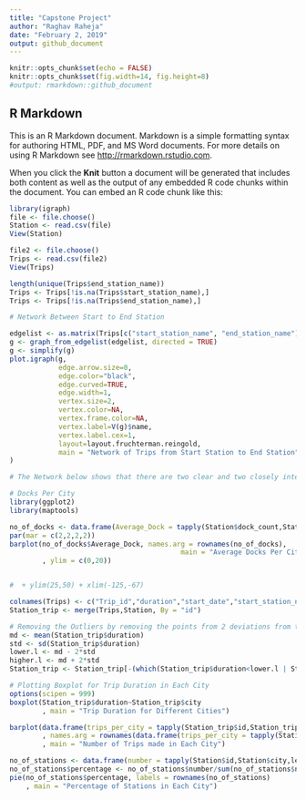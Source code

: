---
title: "Capstone Project"
author: "Raghav Raheja"
date: "February 2, 2019"
output: github_document
---

```{r setup, include=FALSE}
knitr::opts_chunk$set(echo = FALSE)
knitr::opts_chunk$set(fig.width=14, fig.height=8)
#output: rmarkdown::github_document
```

## R Markdown

This is an R Markdown document. Markdown is a simple formatting syntax for authoring HTML, PDF, and MS Word documents. For more details on using R Markdown see <http://rmarkdown.rstudio.com>.

When you click the **Knit** button a document will be generated that includes both content as well as the output of any embedded R code chunks within the document. You can embed an R code chunk like this:

```{r}
library(igraph)
file <- file.choose()
Station <- read.csv(file)
View(Station)

file2 <- file.choose()
Trips <- read.csv(file2)
View(Trips)

```
```{r}
length(unique(Trips$end_station_name))
Trips <- Trips[!is.na(Trips$start_station_name),]
Trips <- Trips[!is.na(Trips$end_station_name),]

# Network Between Start to End Station

edgelist <- as.matrix(Trips[c("start_station_name", "end_station_name")])
g <- graph_from_edgelist(edgelist, directed = TRUE)
g <- simplify(g)
plot.igraph(g, 
            edge.arrow.size=0,
            edge.color="black",
            edge.curved=TRUE,
            edge.width=1,
            vertex.size=2,
            vertex.color=NA, 
            vertex.frame.color=NA, 
            vertex.label=V(g)$name,
            vertex.label.cex=1,
            layout=layout.fruchterman.reingold,
            main = "Network of Trips from Start Station to End Station"
)

# The Network below shows that there are two clear and two closely interlinked interlinked clusters
```
```{r}
# Docks Per City
library(ggplot2)
library(maptools)

no_of_docks <- data.frame(Average_Dock = tapply(Station$dock_count,Station$city, mean))
par(mar = c(2,2,2,2))
barplot(no_of_docks$Average_Dock, names.arg = rownames(no_of_docks),
                                          main = "Average Docks Per City", xlab = "City", ylab = "Docks", col = "lightsalmon"
        , ylim = c(0,20))


#  + ylim(25,50) + xlim(-125,-67)

```
```{r}
colnames(Trips) <- c("Trip_id","duration","start_date","start_station_name","id","end_date","end_station_name","end_station_id","bike_id",            "subscription_type","zip_code")
Station_trip <- merge(Trips,Station, By = "id")

# Removing the Outliers by removing the points from 2 deviations from the mean
md <- mean(Station_trip$duration)              
std <- sd(Station_trip$duration)
lower.l <- md - 2*std
higher.l <- md + 2*std
Station_trip <- Station_trip[-(which(Station_trip$duration<lower.l | Station_trip$duration >higher.l)),]

# Plotting Boxplot for Trip Duration in Each City
options(scipen = 999)
boxplot(Station_trip$duration~Station_trip$city
        , main = "Trip Duration for Different Cities")
```

```{r}
barplot(data.frame(trips_per_city = tapply(Station_trip$id,Station_trip$city,length))$trips_per_city
        , names.arg = rownames(data.frame(trips_per_city = tapply(Station_trip$id,Station_trip$city,length)))
        , main = "Number of Trips made in Each City")
```

```{r}
no_of_stations <- data.frame(number = tapply(Station$id,Station$city,length))
no_of_stations$percentage <- no_of_stations$number/sum(no_of_stations$number)
pie(no_of_stations$percentage, labels = rownames(no_of_stations)
    , main = "Percentage of Stations in Each City")


```




